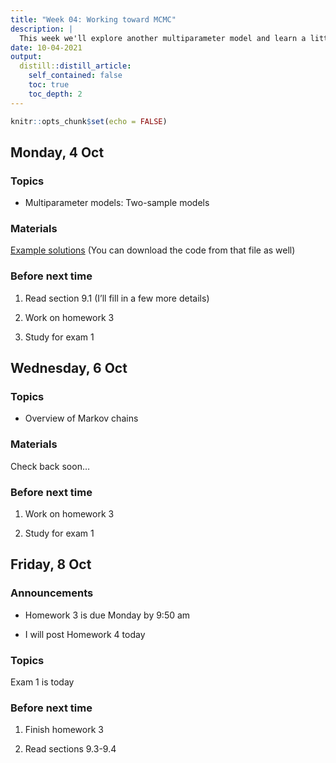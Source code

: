 ```yaml
---
title: "Week 04: Working toward MCMC"
description: |
  This week we'll explore another multiparameter model and learn a little bit of background about Markov chains so that we can delve into MCMC soon. Exam 1 is Friday.
date: 10-04-2021
output:
  distill::distill_article:
    self_contained: false
    toc: true
    toc_depth: 2
---
```



```r
knitr::opts_chunk$set(echo = FALSE)
```

## Monday, 4 Oct

### Topics

- Multiparameter models: Two-sample models

### Materials

[Example solutions](https://aloy.github.io/stat340-notes-fa21/09H-solution-comparisons.html) (You can download the code from that file as well)

### Before next time

1. Read section 9.1 (I'll fill in a few more details)

1. Work on homework 3

1. Study for exam 1



## Wednesday, 6 Oct

### Topics

- Overview of Markov chains

### Materials

Check back soon...



### Before next time

1. Work on homework 3

1. Study for exam 1



## Friday, 8 Oct

### Announcements

- Homework 3 is due Monday by 9:50 am

- I will post Homework 4 today

### Topics

Exam 1 is today


### Before next time

1. Finish homework 3

1. Read sections 9.3-9.4






